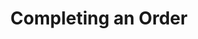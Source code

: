 ---
section: 'Order Fulfillment'
title: 'Completing an Order'
description: 'The API provides some shortcuts for completing open Buyer Orders, learn what it means to "complete" an order and how to do so.'
priority: 1
---